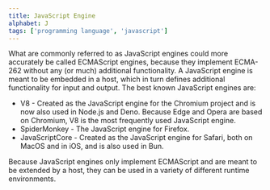 ```yaml
---
title: JavaScript Engine
alphabet: J
tags: ['programming language', 'javascript']
---
```


What are commonly referred to as JavaScript engines could more accurately be called ECMAScript engines, because they implement ECMA-262 without any (or much) additional functionality. A JavaScript engine is meant to be embedded in a host, which in turn defines additional functionality for input and output. The best known JavaScript engines are:

- V8 - Created as the JavaScript engine for the Chromium project and is now also used in Node.js and Deno. Because Edge and Opera are based on Chromium, V8 is the most frequently used JavaScript engine.
- SpiderMonkey - The JavaScript engine for Firefox.
- JavaScriptCore - Created as the JavaScript engine for Safari, both on MacOS and in iOS, and is also used in Bun.

Because JavaScript engines only implement ECMAScript and are meant to be extended by a host, they can be used in a variety of different runtime environments.
